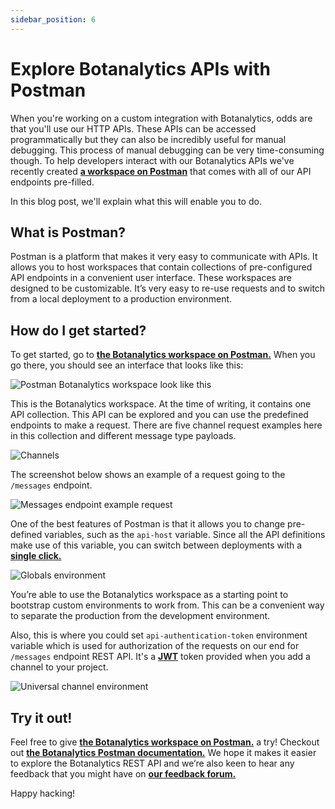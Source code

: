 ```yaml
---
sidebar_position: 6
---
```


# Explore Botanalytics APIs with Postman


When you're working on a custom integration with Botanalytics, odds are that you'll use our HTTP APIs. These APIs can be accessed programmatically but they can also be incredibly useful for manual debugging. This process of manual debugging can be very time-consuming though. To help developers interact with our Botanalytics APIs we've recently created **[a workspace on Postman](https://www.postman.com/botanalytics/workspace/official-botanalytics-workspace/overview)** that comes with all of our API endpoints pre-filled.


In this blog post, we'll explain what this will enable you to do.


## What is Postman?

Postman is a platform that makes it very easy to communicate with APIs. It allows you to host workspaces that contain collections of pre-configured API endpoints in a convenient user interface. These workspaces are designed to be customizable. It’s very easy to re-use requests and to switch from a local deployment to a production environment.


## How do I get started?

To get started, go to **[the Botanalytics workspace on Postman.](https://www.postman.com/botanalytics/workspace/official-botanalytics-workspace/overview)** When you go there, you should see an interface that looks like this:

![Postman Botanalytics workspace look like this](@site/static/img/postman/look-like.png)


This is the Botanalytics workspace. At the time of writing, it contains one API collection. This API can be explored and you can use the predefined endpoints to make a request. There are five channel request examples here in this collection and different message type payloads.

![Channels](@site/static/img/postman/channels.png)


The screenshot below shows an example of a request going to the `/messages` endpoint.

![Messages endpoint example request](@site/static/img/postman/messages-example.png)


One of the best features of Postman is that it allows you to change pre-defined variables, such as the `api-host` variable. Since all the API definitions make use of this variable, you can switch between deployments with a **[single click.](https://www.postman.com/botanalytics/workspace/official-botanalytics-workspace/globals)**

![Globals environment](@site/static/img/postman/globals.png)

You’re able to use the Botanalytics workspace as a starting point to bootstrap custom environments to work from. This can be a convenient way to separate the production from the development environment. 

Also, this is where you could set `api-authentication-token` environment variable which is used for authorization of the requests on our end for `/messages` endpoint REST API. It's a **[JWT](https://jwt.io/introduction)** token provided when you add a channel to your project.

![Universal channel environment](@site/static/img/postman/custom-environment.png)

## Try it out!

Feel free to give **[the Botanalytics workspace on Postman.](https://www.postman.com/botanalytics/workspace/official-botanalytics-workspace/overview)** a try! Checkout out **[the Botanalytics Postman documentation.](https://www.postman.com/botanalytics/documentation/23965665-167c8511-a61f-4ceb-88bf-bedfbf10d226?entity=&branch=&version=)** We hope it makes it easier to explore the Botanalytics REST API and we’re also keen to hear any feedback that you might have on **[our feedback forum.](https://feedback.beta.botanalytics.co/)**

Happy hacking!